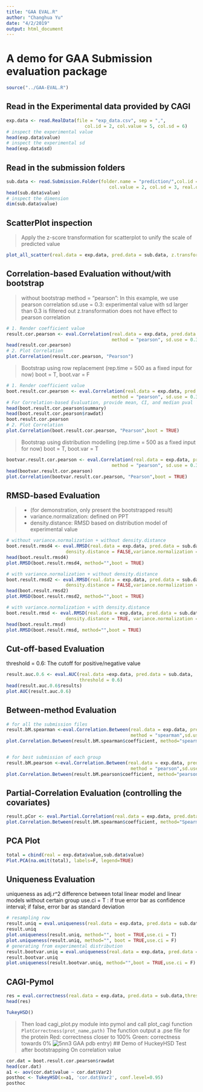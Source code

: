 ```yaml
---
title: "GAA EVAL.R"
author: "Changhua Yu"
date: "4/2/2019"
output: html_document
---
```

# A demo for GAA Submission evaluation package
```r
source("../GAA-EVAL.R")
```

## Read in the Experimental data provided by CAGI
```r
exp.data <- read.RealData(file = "exp_data.csv", sep = ",",
                             col.id = 2, col.value = 5, col.sd = 6)
# inspect the experimental value
head(exp.data$value)
# inspect the experimental sd
head(exp.data$sd)
```

## Read in the submission folders
```r
sub.data <- read.Submission.Folder(folder.name = "prediction/",col.id = 1,
                                      col.value = 2, col.sd = 3, real.data = exp.data)
head(sub.data$value)
# inspect the dimension
dim(sub.data$value)
```

## ScatterPlot inspection
> Apply the z-score transformation for scatterplot to unify the scale of predicted value

```r
plot_all_scatter(real.data = exp.data, pred.data = sub.data, z.transform = TRUE)
```

## Correlation-based Evaluation without/with bootstrap
> without bootstrap
  method = "pearson": In this example, we use pearson correlation
  sd.use = 0.3: experimental value with sd larger than 0.3 is filtered out
  z.transformation does not have effect to pearson correlation
  
```r
# 1. Render coefficient value
result.cor.pearson <- eval.Correlation(real.data = exp.data, pred.data = sub.data,
                                       method = "pearson", sd.use = 0.3,z.transform = TRUE)
head(result.cor.pearson)
# 2. Plot Correlation
plot.Correlation(result.cor.pearson, "Pearson")
```

> Bootstrap using row replacement (rep.time = 500 as a fixed input for now)
  boot = T, boot.var = F

```r
# 1. Render coefficient value
boot.result.cor.pearson <- eval.Correlation(real.data = exp.data, pred.data = sub.data,
                                       method = "pearson", sd.use = 0.3,z.transform = TRUE,boot = T)
# For Correlation-based Evaluation, provide mean, CI, and median pval
head(boot.result.cor.pearson$summary)
head(boot.result.cor.pearson$rawdat)
boot.result.cor.pearson
# 2. Plot Correlation
plot.Correlation(boot.result.cor.pearson, "Pearson",boot = TRUE)
```

> Bootstrap using distribution modelling (rep.time = 500 as a fixed input for now)
  boot = T, boot.var = T

```r
bootvar.result.cor.pearson <- eval.Correlation(real.data = exp.data, pred.data = sub.data,
                                       method = "pearson", sd.use = 0.3,z.transform = TRUE,boot = T,boot.var = T )
head(bootvar.result.cor.pearson)
plot.Correlation(bootvar.result.cor.pearson, "Pearson",boot = TRUE)
```



## RMSD-based Evaluation 
>   - (for demonstration, only present the bootstrapped result)
    - variance.normalization: defined on PPT
    - density.distance: RMSD based on distribution model of experimental value
   
```r
# without variance.normalization + without density.distance
boot.result.rmsd4 <- eval.RMSD(real.data = exp.data, pred.data = sub.data,sd.use = NA, 
                      density.distance = FALSE,variance.normalization = FALSE,boot = TRUE)
head(boot.result.rmsd4)
plot.RMSD(boot.result.rmsd4, method="",boot = TRUE)

# with variance.normalization + without density.distance
boot.result.rmsd2 <- eval.RMSD(real.data = exp.data, pred.data = sub.data,sd.use = NA, 
                      density.distance = FALSE,variance.normalization = TRUE,boot = TRUE)
head(boot.result.rmsd2)
plot.RMSD(boot.result.rmsd2, method="",boot = TRUE)

# with variance.normalization + with density.distance
boot.result.rmsd <- eval.RMSD(real.data = exp.data, pred.data = sub.data,sd.use = NA, 
                      density.distance = TRUE, variance.normalization = TRUE, boot = TRUE)
head(boot.result.rmsd)
plot.RMSD(boot.result.rmsd, method="",boot = TRUE)
```

## Cut-off-based Evaluation
   threshold = 0.6: The cutoff for positive/negative value
```r
result.auc.0.6 <- eval.AUC(real.data =exp.data, pred.data = sub.data, 
                           threshold = 0.6)
head(result.auc.0.6$results)
plot.AUC(result.auc.0.6)
```

## Between-method Evaluation
```r
# for all the submission files
result.bM.spearman <-eval.Correlation.Between(real.data = exp.data, pred.data = sub.data,
                                              method = "spearman",sd.use = NA,z.transform = TRUE)
plot.Correlation.Between(result.bM.spearman$coefficient, method="spearman")


# for best submission of each group
result.bM.pearson <-eval.Correlation.Between(real.data = exp.data, pred.data = sub.data,
                                              method = "pearson",sd.use = NA,z.transform = TRUE,grouped = TRUE)
plot.Correlation.Between(result.bM.pearson$coefficient, method="pearson")
```

## Partial-Correlation Evaluation (controlling the covariates)
```r
result.pCor <- eval.Partial.Correlation(real.data = exp.data, pred.data = sub.data, method = "spearman")
plot.Correlation.Between(result.bM.spearman$coefficient, method="Spearman")
```

## PCA Plot
```r
total = cbind(real = exp.data$value,sub.data$value)
Plot.PCA(na.omit(total), labels=F, legend=TRUE) 
```

## Uniqueness Evaluation
   uniqueness as adj.r^2 difference between total linear model and linear models without certain group
   use.ci = T : if true error bar as confidence interval; if false, error bar as standard deviation
   
```r
# resampling row
result.uniq = eval.uniqueness(real.data = exp.data, pred.data = sub.data,boot = TRUE)
result.uniq
plot.uniqueness(result.uniq, method="", boot = TRUE,use.ci = T)
plot.uniqueness(result.uniq, method="", boot = TRUE,use.ci = F)
# generating from experimental distribution
result.bootvar.uniq = eval.uniqueness(real.data = exp.data, pred.data = sub.data,boot = TRUE,boot.var = T)
result.bootvar.uniq
plot.uniqueness(result.bootvar.uniq, method="",boot = TRUE,use.ci = F)
```

## CAGI-Pymol

```r
res = eval.correctness(real.data = exp.data, pred.data = sub.data,threshold = 0.5,sd.use = NA,lower.positive = F,z.transform = F,"5nn3")
head(res)

TukeyHSD()
```
> Then load cagi_plot.py module into pymol and call plot_cagi function
  `PlotCorrectness(prot_name,path)` The function output a .pse file for the protein
  Red: correctness closer to 100%
  Green: correctness towards 0%
  ![5nn3 GAA pdb entry)](./5nn3.png)
## Demo of HuckeyHSD Test after bootstrapping 
   On correlation value

```r
cor.dat = boot.result.cor.pearson$rawdat
head(cor.dat)
a1 <- aov(cor.dat$value ~ cor.dat$Var2)
posthoc <- TukeyHSD(x=a1, 'cor.dat$Var2', conf.level=0.95)
posthoc
```
